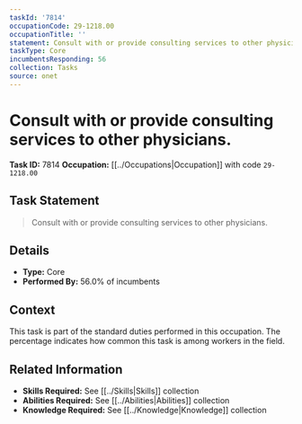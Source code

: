 ```yaml
---
taskId: '7814'
occupationCode: 29-1218.00
occupationTitle: ''
statement: Consult with or provide consulting services to other physicians.
taskType: Core
incumbentsResponding: 56
collection: Tasks
source: onet
---
```

# Consult with or provide consulting services to other physicians.

**Task ID:** 7814
**Occupation:** [[../Occupations|Occupation]] with code `29-1218.00`

## Task Statement

> Consult with or provide consulting services to other physicians.

## Details

- **Type:** Core
- **Performed By:** 56.0% of incumbents

## Context

This task is part of the standard duties performed in this occupation. The percentage indicates how common this task is among workers in the field.

## Related Information

- **Skills Required:** See [[../Skills|Skills]] collection
- **Abilities Required:** See [[../Abilities|Abilities]] collection
- **Knowledge Required:** See [[../Knowledge|Knowledge]] collection
